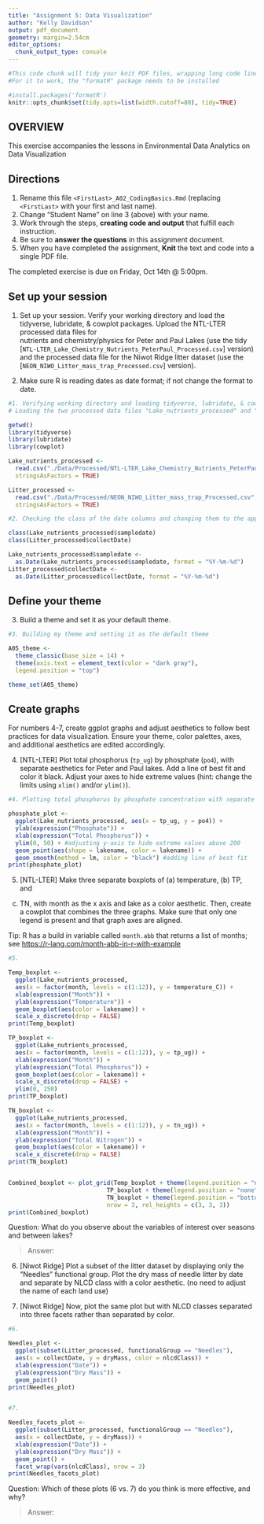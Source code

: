 ```yaml
---
title: "Assignment 5: Data Visualization"
author: "Kelly Davidson"
output: pdf_document
geometry: margin=2.54cm
editor_options: 
  chunk_output_type: console
---
```


```r
#This code chunk will tidy your knit PDF files, wrapping long code lines
#For it to work, the "formatR" package needs to be installed

#install.packages('formatR')
knitr::opts_chunk$set(tidy.opts=list(width.cutoff=80), tidy=TRUE)
```

## OVERVIEW

This exercise accompanies the lessons in Environmental Data Analytics on Data Visualization 

## Directions
1. Rename this file `<FirstLast>_A02_CodingBasics.Rmd` (replacing `<FirstLast>` with your first and last name).
2. Change "Student Name" on line 3 (above) with your name.
3. Work through the steps, **creating code and output** that fulfill each instruction.
4. Be sure to **answer the questions** in this assignment document.
5. When you have completed the assignment, **Knit** the text and code into a single PDF file.

The completed exercise is due on Friday, Oct 14th @ 5:00pm.



## Set up your session 
1. Set up your session. Verify your working directory and load the tidyverse, 
lubridate, & cowplot packages. Upload the NTL-LTER processed data files for  
nutrients and chemistry/physics for Peter and Paul Lakes (use the tidy 
[`NTL-LTER_Lake_Chemistry_Nutrients_PeterPaul_Processed.csv`] version) and 
the processed data file for the Niwot Ridge litter dataset (use the
[`NEON_NIWO_Litter_mass_trap_Processed.csv`] version). 

2. Make sure R is reading dates as date format; if not change the format to date.

```r
#1. Verifying working directory and loading tidyverse, lubridate, & cowplot packages
# Loading the two processed data files "Lake_nutrients_processed" and "Litter_processed)

getwd()
library(tidyverse)
library(lubridate)
library(cowplot)

Lake_nutrients_processed <- 
  read.csv("./Data/Processed/NTL-LTER_Lake_Chemistry_Nutrients_PeterPaul_Processed.csv" ,
  stringsAsFactors = TRUE)

Litter_processed <-
  read.csv("./Data/Processed/NEON_NIWO_Litter_mass_trap_Processed.csv", 
  stringsAsFactors = TRUE)

#2. Checking the class of the date columns and changing them to the appropriate date format for both datasets

class(Lake_nutrients_processed$sampledate)
class(Litter_processed$collectDate)

Lake_nutrients_processed$sampledate <- 
  as.Date(Lake_nutrients_processed$sampledate, format = "%Y-%m-%d")
Litter_processed$collectDate <-
  as.Date(Litter_processed$collectDate, format = "%Y-%m-%d")

```
## Define your theme
3. Build a theme and set it as your default theme.

```r
#3. Building my theme and setting it as the default theme

A05_theme <-
  theme_classic(base_size = 14) +
  theme(axis.text = element_text(color = "dark gray"), 
  legend.position = "top")

theme_set(A05_theme)

```

## Create graphs
For numbers 4-7, create ggplot graphs and adjust aesthetics to follow best 
practices for data visualization. Ensure your theme, color palettes, axes, 
and additional aesthetics are edited accordingly.

4. [NTL-LTER] Plot total phosphorus (`tp_ug`) by phosphate (`po4`), with 
separate aesthetics for Peter and Paul lakes. Add a line of best fit and 
color it black. Adjust your axes to hide extreme values (hint: change the 
limits using `xlim()` and/or `ylim()`).

```r
#4. Plotting total phosphorus by phosphate concentration with separate aesthetics for Peter Lake & Paul Lake

phosphate_plot <-
  ggplot(Lake_nutrients_processed, aes(x = tp_ug, y = po4)) +
  ylab(expression("Phosphate")) + 
  xlab(expression("Total Phosphorus")) +
  ylim(0, 50) + #adjusting y-axis to hide extreme values above 200
  geom_point(aes(shape = lakename, color = lakename)) +
  geom_smooth(method = lm, color = "black") #adding line of best fit
print(phosphate_plot)

```


5. [NTL-LTER] Make three separate boxplots of (a) temperature, (b) TP, and 
(c) TN, with month as the x axis and lake as a color aesthetic. Then, create 
a cowplot that combines the three graphs. Make sure that only one legend is 
present and that graph axes are aligned. 

Tip: R has a build in variable called `month.abb` that returns a list of months;
see <https://r-lang.com/month-abb-in-r-with-example>

```r
#5. 

Temp_boxplot <-
  ggplot(Lake_nutrients_processed, 
  aes(x = factor(month, levels = c(1:12)), y = temperature_C)) +
  xlab(expression("Month")) +
  ylab(expression("Temperature")) +
  geom_boxplot(aes(color = lakename)) +
  scale_x_discrete(drop = FALSE)
print(Temp_boxplot)

TP_boxplot <-
  ggplot(Lake_nutrients_processed,
  aes(x = factor(month, levels = c(1:12)), y = tp_ug)) +
  xlab(expression("Month")) +
  ylab(expression("Total Phosphorus")) +
  geom_boxplot(aes(color = lakename)) +
  scale_x_discrete(drop = FALSE) +
  ylim(0, 150)
print(TP_boxplot)

TN_boxplot <-
  ggplot(Lake_nutrients_processed,
  aes(x = factor(month, levels = c(1:12)), y = tn_ug)) +
  xlab(expression("Month")) +
  ylab(expression("Total Nitrogen")) +
  geom_boxplot(aes(color = lakename)) +
  scale_x_discrete(drop = FALSE)
print(TN_boxplot)


Combined_boxplot <- plot_grid(Temp_boxplot + theme(legend.position = "none"),
                            TP_boxplot + theme(legend.position = "none"),
                            TN_boxplot + theme(legend.position = "bottom"),
                            nrow = 3, rel_heights = c(3, 3, 3))
print(Combined_boxplot)

```

Question: What do you observe about the variables of interest over seasons 
and between lakes? 

> Answer: 

6. [Niwot Ridge] Plot a subset of the litter dataset by displaying only the 
"Needles" functional group. Plot the dry mass of needle litter by date and 
separate by NLCD class with a color aesthetic. (no need to adjust the name 
of each land use)

7. [Niwot Ridge] Now, plot the same plot but with NLCD classes separated into 
three facets rather than separated by color. 

```r
#6. 

Needles_plot <-
  ggplot(subset(Litter_processed, functionalGroup == "Needles"),
  aes(x = collectDate, y = dryMass, color = nlcdClass)) +
  xlab(expression("Date")) +
  ylab(expression("Dry Mass")) +
  geom_point()
print(Needles_plot)


#7. 

Needles_facets_plot <-
  ggplot(subset(Litter_processed, functionalGroup == "Needles"),
  aes(x = collectDate, y = dryMass)) +
  xlab(expression("Date")) +
  ylab(expression("Dry Mass")) +
  geom_point() +
  facet_wrap(vars(nlcdClass), nrow = 3)
print(Needles_facets_plot)

```
Question: Which of these plots (6 vs. 7) do you think is more effective, and why? 

> Answer:
